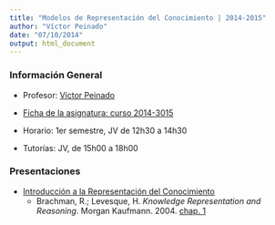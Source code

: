 ```yaml
---
title: "Modelos de Representación del Conocimiento | 2014-2015"
author: "Víctor Peinado"
date: "07/10/2014"
output: html_document
---
```


### Información General

- Profesor: [Víctor Peinado](mailto:v.peinado@filol.ucm.es)

- [Ficha de la asignatura: curso 2014-3015](ficha-RepresentacionConocimiento.pdf)

- Horario: 1er semestre, JV de 12h30 a 14h30

- Tutorías: JV, de 15h00 a 18h00


### Presentaciones

- [Introducción a la Representación del Conocimiento](IntroRC.pdf)
  - Brachman, R.; Levesque, H. *Knowledge Representation and Reasoning*. Morgan Kaufmann. 2004. [chap. 1](http://rair.cogsci.rpi.edu/pai/library/brachmanbook7-17-03.pdf)
